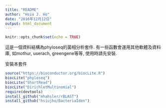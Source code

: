 ```yaml
---
title: "README"
author: "Hsiu J. Ho"
date: "2016年12月12日"
output: html_document
---
```


```r
knitr::opts_chunk$set(echo = TRUE)
```

這是一個資料結構為phyloseq的菌相分析套件. 有一些函數會運用其他軟體及資料庫, 如mothur, userach, greengene等等, 使用時請先安裝.

安裝本套件
```r
source("https://bioconductor.org/biocLite.R")
biocLite("phyloseq")
biocLite("ShortRead")
biocLite("DirichletMultinomial")
require(devtools)
install_github("mhahsler/rBLAST")
install_github("hsiujho/BacteriaIden")
```


